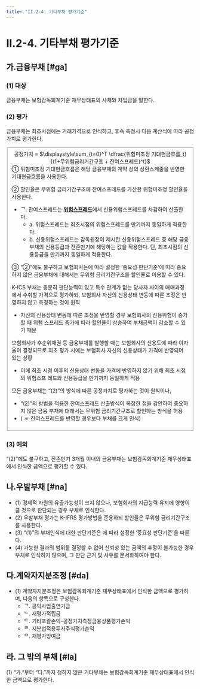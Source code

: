 ```yaml
---
title: "II.2-4. 기타부채 평가기준"
---
```

# II.2-4. 기타부채 평가기준

## 가.금융부채 [#ga]

### (1) 대상
금융부채는 보험감독회계기준 재무상태표의 사채와 차입금을 말한다.
### (2) 평가
금융부채는 최초시점에는 거래가격으로 인식하고, 후속 측정시 다음 계산식에 따라 공정가치로 평가한다.

<Fieldset legend = "금융부채 후속측정시 공정가치 평가방법 (신용스프레드 조정법)" toggleable>

<Math>
<center> 공정가치 = $\displaystyle\sum_{t=0}^T \dfrac{위험미조정 기대현금흐름_t}{(1+무위험금리기간구조 + 잔여스프레드)^t}$</center>

<SCard>
① 위험미조정 기대현금흐름은 해당 금융부채의 계약 상의 상환스케줄을 반영한 기대현금흐름을 사용한다.

② 할인율은 무위험 금리기간구조에 잔여스프레드를 가산한 위험미조정 할인율을 사용한다.
- ᄀ. 잔여스프레드는 [**위험스프레드**](#나-위험스프레드)에서 신용위험스프레드를 차감하여 산출한다.
  - a. 위험스프레드는 최초시점의 위험스프레드를 만기까지 동일하게 적용한다.
  - b. 신용위험스프레드는 감독원장이 제시한 신용위험스프레드 중 해당 금융부채의 신용등급과 잔존만기에 해당하는 값을 적용한다. 단, 최초시점의 신용등급을 만기까지 동일하게 적용한다.

③ “②”에도 불구하고 보험회사는<OverlayDemo id="210_마" />에 따라 설정한 ‘중요성 판단기준’에 따라 중요 하지 않은 금융부채에 대해서는 무위험 금리기간구조를 할인율로 이용할 수 있다.
</SCard>
</Math>

<Accordion multiple activeIndex={[]}>
<AccordionTab header="② 금융부채의 공정가치 평가방법">

K-ICS 부채는 충분히 판단능력이 있고 특수 관계가 없는 당사자 사이의 매매과정에서 수취할 가격으로 평가하되, 보험회사 자신의 신용상태 변동에 따른 조정은 반영하지 않고 측정하는 것이 원칙
- 자신의 신용상태 변동에 따른 조정을 반영할 경우 보험회사의 신용위험이 증가할 때 위험 스프레드 증가에 따라 할인율이 상승하여 부채금액이 감소할 수 있기 때문

보험회사가 후순위채권 등 금융부채를 발행할 때는 보험회사의 신용도에 따라 이자율이 결정되므로 최초 평가 시에는 보험회사 자신의 신용상태가 가격에 반영되어 있는 상황
- 이에 최초 시점 이후의 신용상태 변동을 가격에 반영하지 않기 위해 최초 시점의 위험스프 레드와 신용등급을 만기까지 동일하게 적용

</AccordionTab>
<AccordionTab header="③ 중요하지 않은 금융부채에 대해서는 무위험 금리기간구조로 할인하는 이유">

모든 금융부채는 “(2)”의 방식에 따른 공정가치로 평가하는 것이 원칙이나,
- “(2)”의 방법을 적용한 잔여스프레드 산출방식이 복잡한 점을 감안하여 중요하지 않은 금융 부채에 대해서는 무위험 금리기간구조로 할인하는 방식을 허용
- ( ☞ 잔여스프레드를 반영할 경우보다 부채를 크게 인식)

</AccordionTab>
</Accordion>
</Fieldset>

### (3) 예외
“(2)”에도 불구하고, 잔존만기 3개월 이내의 금융부채는 보험감독회계기준 재무상태표에서 인식한 금액으로 평가할 수 있다.

## 나.우발부채 [#na]

- (1) 경제적 자원의 유출가능성이 크지 않으나, 보험회사의 지급능력 유지에 영향이 클 것으로 판단되는 경우 부채로 인식한다.
- (2) 우발부채 평가는 K-IFRS 평가방법을 준용하되 할인율은 무위험 금리기간구조를 사용한다.
- (3) “(1)”의 부채인식에 대한 판단기준은 <OverlayDemo id="210_마" />에 따라 설정한 ‘중요성 판단기준’을 따른다.
- (4) 가능한 결과의 범위를 결정할 수 없어 신뢰성 있는 금액의 추정이 불가능한 경우 부채로 인식하지 않으며, 그 판단 근거 및 사유를 문서화하여야 한다.

## 다.계약자지분조정 [#da]

- (1) 계약자지분조정은 보험감독회계기준 재무상태표에서 인식한 금액으로 평가하며, 다음의 항목으로 구성한다.
  - ᄀ. 공익사업출연기금
  - ᄂ. 재평가적립금
  - ᄃ. 기타포괄손익-공정가치측정금융상품평가손익
  - ᄅ. 지분법적용투자주식평가손익
  - ᄆ. 재평가잉여금

## 라. 그 밖의 부채 [#la]

(1) “가.”부터 “다.”까지 정하지 않은 기타부채는 보험감독회계기준 재무상태표에서 인식한 금액으로 평가한다.
